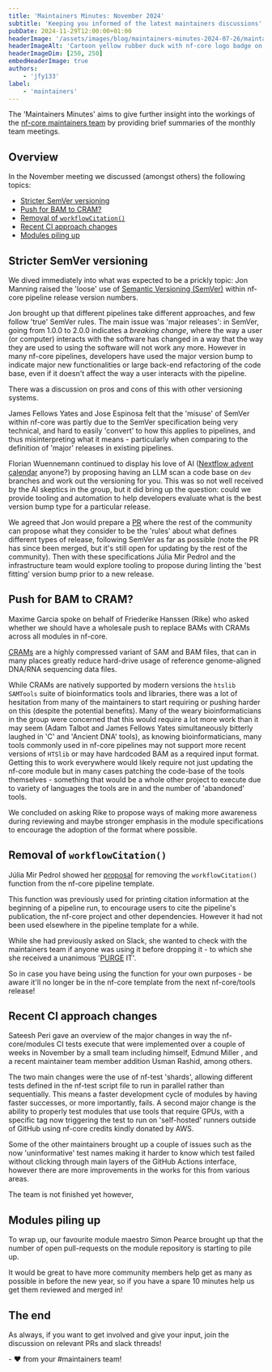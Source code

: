 ```yaml
---
title: 'Maintainers Minutes: November 2024'
subtitle: 'Keeping you informed of the latest maintainers discussions'
pubDate: 2024-11-29T12:00:00+01:00
headerImage: '/assets/images/blog/maintainers-minutes-2024-07-26/maintainers_duck.png'
headerImageAlt: 'Cartoon yellow rubber duck with nf-core logo badge on its body with the nf-core logo.'
headerImageDim: [250, 250]
embedHeaderImage: true
authors:
    - 'jfy133'
label:
    - 'maintainers'
---
```



The 'Maintainers Minutes' aims to give further insight into the workings of the [nf-core maintainers team](/governance#maintainers)
by providing brief summaries of the monthly team meetings.

## Overview

In the November meeting we discussed (amongst others) the following topics:

-   [Stricter SemVer versioning](stricter-semver-versioning)
-   [Push for BAM to CRAM?](push-for-bam-to-cram)
-   [Removal of `workflowCitation()`](removal-of-workflowcitation)
-   [Recent CI approach changes](recent-ci-approach-changes)
-   [Modules piling up](modules-piling-up)

## Stricter SemVer versioning

We dived immediately into what was expected to be a prickly topic: <Profile username="pinin4fjords">Jon Manning</Profile> raised the 'loose' use of [Semantic Versioning (SemVer)](https://semver.org/) within nf-core pipeline release version numbers.

Jon brought up that different pipelines take different approaches, and few follow 'true' SemVer rules.
The main issue was 'major releases': in SemVer, going from 1.0.0 to 2.0.0 indicates a _breaking change_, where the way a user (or computer) interacts with the software has changed in a way that the way they are used to using the software will not work any more.
However in many nf-core pipelines, developers have used the major version bump to indicate major new functionalities or large back-end refactoring of the code base, even if it doesn't affect the way a user interacts with the pipeline.

There was a discussion on pros and cons of this with other versioning systems.

<Profile username="jfy133">James Fellows Yates</Profile> and <Profile username="JoseEspinosa">Jose Espinosa</Profile> felt
that the 'misuse' of SemVer within nf-core was partly due to the SemVer specification being very technical, and hard to easily
'convert' to how this applies to pipelines, and thus misinterpreting what it means - particularly when comparing to the definition
of 'major' releases in existing pipelines.

<Profile username="FloWuenne">Florian Wuennemann</Profile> continued to display his love of AI ([Nextflow advent calendar](https://flowuenne.github.io/nextflow_advent_calender/)
anyone?) by proposing having an LLM scan a code base on `dev` branches and work out the versioning for you. This was so not
well received by the AI skeptics in the group, but it did bring up the question: could we provide tooling and automation
to help developers evaluate what is the best version bump type for a particular release.

We agreed that Jon would prepare a [PR](https://github.com/nf-core/website/pull/2842) where the rest of the community can propose what they consider to be the 'rules' about what defines different types of release, following SemVer as far as possible (note the PR has since been merged, but it's still open for updating by the rest of the community).
Then with these specifications <Profile username="mirpedrol">Júlia Mir Pedrol</Profile> and the infrastructure team would explore tooling to propose during linting the 'best fitting' version bump prior to a new release.

## Push for BAM to CRAM?

<Profile username="maxulysse">Maxime Garcia</Profile> spoke on behalf of <Profile username="FriederikeHanssen">
    Friederike Hanssen (Rike)
</Profile> who asked whether we should have a wholesale push to replace BAMs with CRAMs across all modules in nf-core.

[CRAMs](<https://en.wikipedia.org/wiki/CRAM_(file_format)>) are a highly compressed variant of SAM and BAM files, that can in many places greatly reduce hard-drive usage of reference genome-aligned DNA/RNA sequencing data files.

While CRAMs are natively supported by modern versions the `htslib` `SAMTools` suite of bioinformatics tools and libraries, there was a lot of hesitation from many of the maintainers to start requiring or pushing harder on this (despite the potential benefits).
Many of the weary bioinformaticians in the group were concerned that this would require a lot more work than it may seem (<Profile username="adamrtalbot">Adam Talbot</Profile> and <Profile username="jfy133">James Fellows Yates</Profile> simultaneously bitterly laughed in 'C' and 'Ancient DNA' tools), as knowing bioinformaticians, many tools commonly used in nf-core pipelines may not support more recent versions of `HTSlib` or may have hardcoded BAM as a required input format.
Getting this to work everywhere would likely require not just updating the nf-core module but in many cases patching the code-base of the tools themselves - something that would be a whole other project to execute due to variety of languages the tools are in and the number of 'abandoned' tools.

We concluded on asking Rike to propose ways of making more awareness during reviewing and maybe stronger emphasis in the module specifications to encourage the adoption of the format where possible.

## Removal of `workflowCitation()`

<Profile username="mirpedrol">Júlia Mir Pedrol</Profile> showed her [proposal](https://github.com/nf-core/modules/pull/7094)
for removing the `workflowCitation()` function from the nf-core pipeline template.

This function was previously used for printing citation information at the beginning of a pipeline run, to encourage users to cite the pipeline's publication, the nf-core project and other dependencies.
However it had not been used elsewhere in the pipeline template for a while.

While she had previously asked on Slack, she wanted to check with the maintainers team if anyone was using it before dropping it - to which she she received a unanimous '[PURGE](https://github.com/nf-core/modules/pull/7094#pullrequestreview-2470115528) IT'.

So in case you have being using the function for your own purposes - be aware it'll no longer be in the nf-core template from the next nf-core/tools release!

## Recent CI approach changes

<Profile username="sateeshperi">Sateesh Peri</Profile> gave an overview of the major changes in way the nf-core/modules CI
tests execute that were implemented over a couple of weeks in November by a small team including himself, <Profile username="edmundmiller">Edmund Miller</Profile>
, and a recent maintainer team member addition <Profile username="GallVP">Usman Rashid</Profile>, among others.

The two main changes were the use of nf-test 'shards', allowing different tests defined in the nf-test script file to run in parallel rather than sequentially.
This means a faster development cycle of modules by having faster successes, or more importantly, fails.
A second major change is the ability to properly test modules that use tools that require GPUs, with a specific tag now triggering the test to run on 'self-hosted' runners outside of GitHub using nf-core credits kindly donated by AWS.

Some of the other maintainers brought up a couple of issues such as the now 'uninformative' test names making it harder to know which test failed without clicking through main layers of the GitHub Actions interface, however there are more improvements in the works for this from various areas.

The team is not finished yet however,

## Modules piling up

To wrap up, our favourite module maestro <Profile username="SPPearce">Simon Pearce</Profile> brought up that the number of open pull-requests on the module repository is starting to pile up.

It would be great to have more community members help get as many as possible in before the new year, so if you have a spare 10 minutes help us get them reviewed and merged in!

## The end

As always, if you want to get involved and give your input, join the discussion on relevant PRs and slack threads!

\- :heart: from your #maintainers team!
